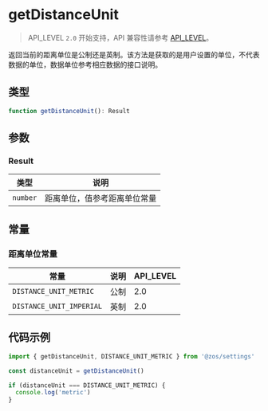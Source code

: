 # getDistanceUnit

> API_LEVEL `2.0` 开始支持，API 兼容性请参考 [API_LEVEL](../../../../guides/framework/device/compatibility.md)。

返回当前的距离单位是公制还是英制。该方法是获取的是用户设置的单位，不代表数据的单位，数据单位参考相应数据的接口说明。

## 类型

```ts
function getDistanceUnit(): Result
```

## 参数

### Result

| 类型                | 说明                         |
| ------------------- | ---------------------------- |
| <code>number</code> | 距离单位，值参考距离单位常量 |

## 常量

### 距离单位常量

| 常量                     | 说明 | API_LEVEL |
| ------------------------ | ---- | --------- |
| `DISTANCE_UNIT_METRIC`   | 公制 | 2.0       |
| `DISTANCE_UNIT_IMPERIAL` | 英制 | 2.0       |

## 代码示例

```js
import { getDistanceUnit, DISTANCE_UNIT_METRIC } from '@zos/settings'

const distanceUnit = getDistanceUnit()

if (distanceUnit === DISTANCE_UNIT_METRIC) {
  console.log('metric')
}
```
